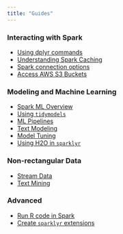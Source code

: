 ```yaml
---
title: "Guides"
---
```


::: {layout-ncol="2"}
::: {style="display: block;"}
### Interacting with Spark

- [Using dplyr commands](/guides/dplyr.qmd)  
- [Understanding Spark Caching](/guides/caching.qmd)
- [Spark connection options](/guides/connections.qmd) 
- [Access AWS S3 Buckets](/guides/aws-s3.qmd)
:::
::: {style="display: block;"}
### Modeling and Machine Learning   

- [Spark ML Overview](/guides/mlib.qmd)
- [Using `tidymodels`](/guides/tidymodels.qmd)
- [ML Pipelines](/guides/pipelines.qmd)
- [Text Modeling](/guides/textmodeling.qmd)
- [Model Tuning](/guides/model_tuning.qmd)
- [Using H2O in `sparklyr`](/guides/h2o.qmd)
:::
:::

::: {layout-ncol="2"}
::: {style="display: block;"}
### Non-rectangular Data

- [Stream Data](/guides/streaming.qmd)
- [Text Mining](/guides/textmining.qmd)

:::
::: {style="display: block;"}
### Advanced

- [Run R code in Spark](/guides/distributed-r.qmd)
- [Create `sparklyr` extensions](/guides/extensions.qmd)
:::
:::

